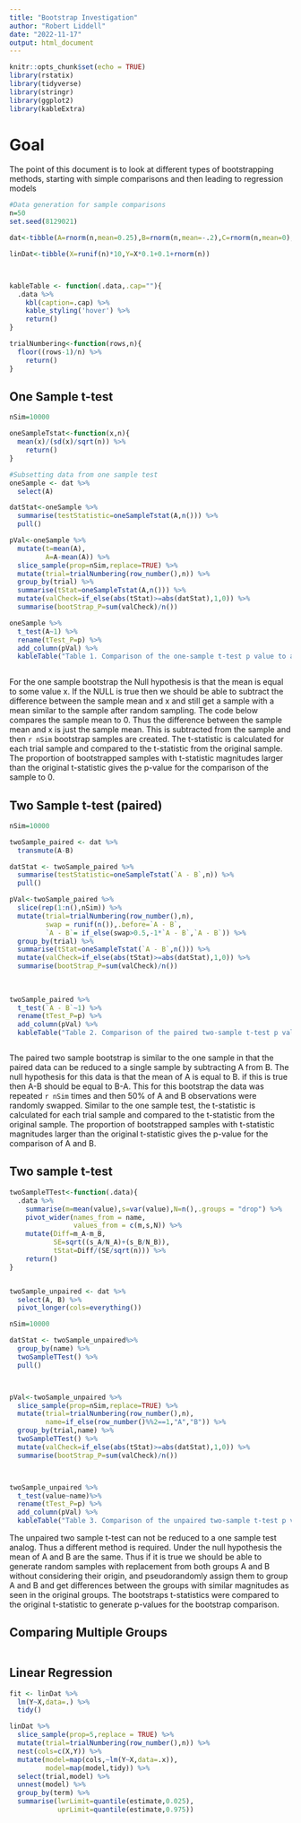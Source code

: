 ```yaml
---
title: "Bootstrap Investigation"
author: "Robert Liddell"
date: "2022-11-17"
output: html_document
---
```


```r
knitr::opts_chunk$set(echo = TRUE)
library(rstatix)
library(tidyverse)
library(stringr)
library(ggplot2)
library(kableExtra)
```

# Goal
The point of this document is to look at different types of bootstrapping methods, starting with simple comparisons and then leading to regression models

```r
#Data generation for sample comparisons
n=50
set.seed(8129021)

dat<-tibble(A=rnorm(n,mean=0.25),B=rnorm(n,mean=-.2),C=rnorm(n,mean=0),D=rnorm(n,mean=3)) 

linDat<-tibble(X=runif(n)*10,Y=X*0.1+0.1+rnorm(n))



kableTable <- function(.data,.cap=""){
  .data %>%
    kbl(caption=.cap) %>% 
    kable_styling('hover') %>% 
    return()
}

trialNumbering<-function(rows,n){
  floor((rows-1)/n) %>% 
    return()
}

```

## One Sample t-test


```r

nSim=10000

oneSampleTstat<-function(x,n){
  mean(x)/(sd(x)/sqrt(n)) %>% 
    return()
}

#Subsetting data from one sample test
oneSample <- dat %>% 
  select(A)

datStat<-oneSample %>% 
  summarise(testStatistic=oneSampleTstat(A,n())) %>% 
  pull()

pVal<-oneSample %>% 
  mutate(t=mean(A),
         A=A-mean(A)) %>% 
  slice_sample(prop=nSim,replace=TRUE) %>% 
  mutate(trial=trialNumbering(row_number(),n)) %>% 
  group_by(trial) %>% 
  summarise(tStat=oneSampleTstat(A,n())) %>% 
  mutate(valCheck=if_else(abs(tStat)>=abs(datStat),1,0)) %>% 
  summarise(bootStrap_P=sum(valCheck)/n())

oneSample %>% 
  t_test(A~1) %>% 
  rename(tTest_P=p) %>% 
  add_column(pVal) %>% 
  kableTable("Table 1. Comparison of the one-sample t-test p value to a p value calculated through the bootstapping method")
  


```

For the one sample bootstrap the Null hypothesis is that the mean is equal to some value x. If the NULL is true then we should be able to subtract the difference between the sample mean and x and still get a sample with a mean similar to the sample after random sampling. The code below compares the sample mean to 0. Thus the difference between the sample mean and x is just the sample mean. This is subtracted from the sample and then `r nSim` bootstrap samples are created. The t-statistic is calculated for each trial sample and compared to the t-statistic from the original sample. The proportion of bootstrapped samples with t-statistic magnitudes larger than the original t-statistic gives the p-value for the comparison of the sample to 0.


## Two Sample t-test (paired)

```r

nSim=10000

twoSample_paired <- dat %>% 
  transmute(A-B)

datStat <- twoSample_paired %>% 
  summarise(testStatistic=oneSampleTstat(`A - B`,n)) %>% 
  pull()

pVal<-twoSample_paired %>% 
  slice(rep(1:n(),nSim)) %>% 
  mutate(trial=trialNumbering(row_number(),n),
         swap = runif(n()),.before=`A - B`,
         `A - B`= if_else(swap>0.5,-1*`A - B`,`A - B`)) %>% 
  group_by(trial) %>% 
  summarise(tStat=oneSampleTstat(`A - B`,n())) %>% 
  mutate(valCheck=if_else(abs(tStat)>=abs(datStat),1,0)) %>% 
  summarise(bootStrap_P=sum(valCheck)/n())
  
  
  
twoSample_paired %>% 
  t_test(`A - B`~1) %>% 
  rename(tTest_P=p) %>% 
  add_column(pVal) %>% 
  kableTable("Table 2. Comparison of the paired two-sample t-test p value to a p value calculated through the bootstapping method")



```
The paired two sample bootstrap is similar to the one sample in that the paired data can be reduced to a single sample by subtracting A from B. The null hypothesis for this data is that the mean of A is equal to B. if this is true then A-B should be equal to B-A. This for this bootstrap the data was repeated `r nSim` times and then 50% of A and B observations were randomly swapped. Similar to the one sample test, the t-statistic is calculated for each trial sample and compared to the t-statistic from the original sample. The proportion of bootstrapped samples with t-statistic magnitudes larger than the original t-statistic gives the p-value for the comparison of A and B.

## Two sample t-test
```r

twoSampleTTest<-function(.data){
  .data %>% 
    summarise(m=mean(value),s=var(value),N=n(),.groups = "drop") %>% 
    pivot_wider(names_from = name,
                values_from = c(m,s,N)) %>% 
    mutate(Diff=m_A-m_B,
           SE=sqrt((s_A/N_A)+(s_B/N_B)),
           tStat=Diff/(SE/sqrt(n))) %>% 
    return()
}


twoSample_unpaired <- dat %>% 
  select(A, B) %>% 
  pivot_longer(cols=everything())

nSim=10000

datStat <- twoSample_unpaired%>% 
  group_by(name) %>% 
  twoSampleTTest() %>% 
  pull()



pVal<-twoSample_unpaired %>% 
  slice_sample(prop=nSim,replace=TRUE) %>% 
  mutate(trial=trialNumbering(row_number(),n),
         name=if_else(row_number()%%2==1,"A","B")) %>% 
  group_by(trial,name) %>% 
  twoSampleTTest() %>% 
  mutate(valCheck=if_else(abs(tStat)>=abs(datStat),1,0)) %>% 
  summarise(bootStrap_P=sum(valCheck)/n())



twoSample_unpaired %>% 
  t_test(value~name)%>% 
  rename(tTest_P=p) %>% 
  add_column(pVal) %>% 
  kableTable("Table 3. Comparison of the unpaired two-sample t-test p value to a p value calculated through the bootstapping method")

```

The unpaired two sample t-test can not be reduced to a one sample test analog. Thus a different method is required. Under the null hypothesis the mean of A and B are the same. Thus if it is true we should be able to generate random samples with replacement from both groups A and B without considering their origin, and pseudorandomly assign them to group A and B and get differences between the groups with similar magnitudes as seen in the original groups. The bootstraps t-statistics were compared to the original t-statistic to generate p-values for the bootstrap comparison. 

## Comparing Multiple Groups

```r

```

## Linear Regression

```r
fit <- linDat %>% 
  lm(Y~X,data=.) %>% 
  tidy()

linDat %>% 
  slice_sample(prop=5,replace = TRUE) %>% 
  mutate(trial=trialNumbering(row_number(),n)) %>% 
  nest(cols=c(X,Y)) %>% 
  mutate(model=map(cols,~lm(Y~X,data=.x)),
         model=map(model,tidy)) %>% 
  select(trial,model) %>% 
  unnest(model) %>% 
  group_by(term) %>% 
  summarise(lwrLimit=quantile(estimate,0.025),
            uprLimit=quantile(estimate,0.975))


```


